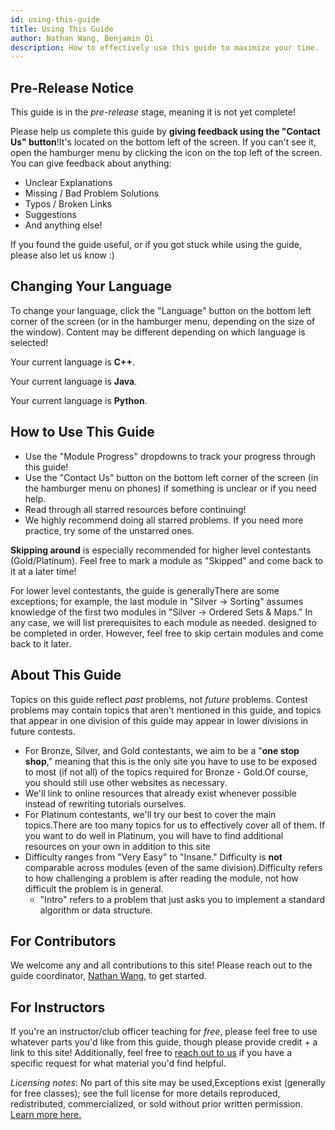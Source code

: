 ```yaml
---
id: using-this-guide
title: Using This Guide
author: Nathan Wang, Benjamin Qi
description: How to effectively use this guide to maximize your time.
---
```


## Pre-Release Notice

This guide is in the _pre-release_ stage, meaning it is not yet complete!

Please help us complete this guide by **giving feedback using the "Contact Us" button**!<Asterisk>It's located on the bottom left of the screen. If you can't see it, open the hamburger menu by clicking the icon on the top left of the screen.</Asterisk> You can give feedback about anything:

- Unclear Explanations
- Missing / Bad Problem Solutions
- Typos / Broken Links
- Suggestions
- And anything else!

If you found the guide useful, or if you got stuck while using the guide, please also let us know :)

## Changing Your Language

To change your language, click the "Language" button on the bottom left corner of the screen (or in the hamburger menu, depending on the size of the window). Content may be different depending on which language is selected!

<LanguageSection>

<CPPSection>

Your current language is **C++**.

</CPPSection>

<JavaSection>

Your current language is **Java**.

</JavaSection>

<PySection>

Your current language is **Python**.

</PySection>

</LanguageSection>

## How to Use This Guide

- Use the "Module Progress" dropdowns to track your progress through this guide!
- Use the "Contact Us" button on the bottom left corner of the screen (in the hamburger menu on phones) if something is unclear or if you need help.
- Read through all starred resources before continuing!
- We highly recommend doing all starred problems. If you need more practice, try some of the unstarred ones.

**Skipping around** is especially recommended for higher level contestants (Gold/Platinum). Feel free to <TextTooltip content="You can do this by scrolling to the end of a module">mark a module</TextTooltip> as "Skipped" and come back to it at a later time!

For lower level contestants, the guide is generally<Asterisk>There are some exceptions; for example, the last module in "Silver -> Sorting" assumes knowledge of the first two modules in "Silver -> Ordered Sets & Maps." In any case, we will list prerequisites to each module as needed.</Asterisk> designed to be completed in order. However, feel free to skip certain modules and come back to it later.

## About This Guide

<Warning title="This guide is NOT a syllabus!!">

Topics on this guide reflect _past_ problems, not _future_ problems. Contest problems may contain topics that aren't mentioned in this guide, and topics that appear in one division of this guide may appear in lower divisions in future contests.

</Warning>

 - For Bronze, Silver, and Gold contestants, we aim to be a "**one stop shop**," meaning that this is the only site you have to use to be exposed to most (if not all) of the topics required for Bronze - Gold.<Asterisk>Of course, you should still use other websites as necessary.</Asterisk>
 - We'll link to online resources that already exist whenever possible instead of rewriting tutorials ourselves.
 - For Platinum contestants, we'll try our best to cover the main topics.<Asterisk>There are too many topics for us to effectively cover all of them. If you want to do well in Platinum, you will have to find additional resources on your own in addition to this site</Asterisk>
 - Difficulty ranges from "Very Easy" to "Insane." Difficulty is **not** comparable across modules (even of the same division).<Asterisk>Difficulty refers to how challenging a problem is after reading the module, not how difficult the problem is in general.</Asterisk>
    - "Intro" refers to a problem that just asks you to implement a standard algorithm or data structure.


## For Contributors

We welcome any and all contributions to this site! Please reach out to the guide coordinator, [Nathan Wang](mailto:nathan.r.wang@gmail.com), to get started.

## For Instructors

If you're an instructor/club officer teaching for _free_, please feel free to use whatever parts you'd like from this guide, though please provide credit + a link to this site! Additionally, feel free to [reach out to us](mailto:nathan.r.wang@gmail.com) if you have a specific request for what material you'd find helpful.

_Licensing notes_: No part of this site may be used,<Asterisk>Exceptions exist (generally for free classes); see the full license for more details</Asterisk> reproduced, redistributed, commercialized, or sold without prior written permission. [Learn more here.](/license)